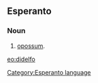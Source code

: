 ==Esperanto==
===Noun===
# [[opossum]].

[[eo:didelfo]]
[[Category:Esperanto language]]
{{Universala Vortaro}}
